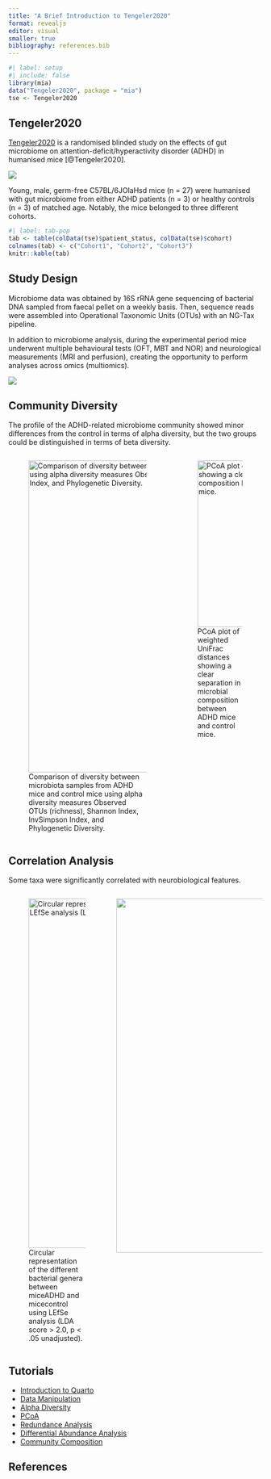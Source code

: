 ```yaml
---
title: "A Brief Introduction to Tengeler2020"
format: revealjs
editor: visual
smaller: true
bibliography: references.bib
---
```


```r
#| label: setup
#| include: false
library(mia)
data("Tengeler2020", package = "mia")
tse <- Tengeler2020
```

## Tengeler2020

[Tengeler2020](https://microbiome.github.io/mia/reference/mia-datasets.html) is a randomised blinded study on the effects of gut microbiome on attention-deficit/hyperactivity disorder (ADHD) in humanised mice [@Tengeler2020].

![](images/tengeler_paper.png){fig-align="center"}

Young, male, germ-free C57BL/6JOlaHsd mice (n = 27) were humanised with gut microbiome from either ADHD patients (n = 3) or healthy controls (n = 3) of matched age. Notably, the mice belonged to three different cohorts.

```r
#| label: tab-pop
tab <- table(colData(tse)$patient_status, colData(tse)$cohort)
colnames(tab) <- c("Cohort1", "Cohort2", "Cohort3")
knitr::kable(tab)
```

## Study Design

Microbiome data was obtained by 16S rRNA gene sequencing of bacterial DNA sampled from faecal pellet on a weekly basis. Then, sequence reads were assembled into Operational Taxonomic Units (OTUs) with an NG-Tax pipeline.

In addition to microbiome analysis, during the experimental period mice underwent multiple behavioural tests (OFT, MBT and NOR) and neurological measurements (MRI and perfusion), creating the opportunity to perform analyses across omics (multiomics).

![](images/tengeler_timeline.png)

## Community Diversity

The profile of the ADHD-related microbiome community showed minor differences from the control in terms of alpha diversity, but the two groups could be distinguished in terms of beta diversity.

::: columns
::: {.column width="65%"}
![Comparison of diversity between microbiota samples from ADHD mice and control mice using alpha diversity measures Observed OTUs (richness), Shannon Index, InvSimpson Index, and Phylogenetic Diversity.](images/tengeler_alpha.png){fig-align="center" width="618"}
:::

::: {.column width="35%"}
![PCoA plot of weighted UniFrac distances showing a clear separation in microbial composition between ADHD mice and control mice.](images/tengeler_beta.png){fig-align="center" width="330"}
:::
:::

## Correlation Analysis

Some taxa were significantly correlated with neurobiological features.

::: columns
::: {.column width="40%"}
![Circular representation of the different bacterial genera between miceADHD and micecontrol using LEfSe analysis (LDA score \> 2.0, p \< .05 unadjusted).](images/tengeler_phylotree.png){fig-align="center" width="693"}
:::

::: {.column width="60%"}
![](images/tengeler_cor.png){fig-align="center" width="702"}
:::
:::

## Tutorials

::: nonincremental
-   [Introduction to Quarto](https://microbiome.github.io/outreach/quarto.html){target="_blank"}
-   [Data Manipulation](https://microbiome.github.io/outreach/data_manipulation.html){target="_blank"}
-   [Alpha Diversity](https://microbiome.github.io/outreach/alpha_diversity.html){target="_blank"}
-   [PCoA](https://microbiome.github.io/outreach/pcoa.html){target="_blank"}
-   [Redundance Analysis](https://microbiome.github.io/outreach/dbrda.html){target="_blank"}
-   [Differential Abundance Analysis](https://microbiome.github.io/outreach/differential_abundance.html){target="_blank"}
-   [Community Composition](https://microbiome.github.io/outreach/compositional_heatmap.html){target="_blank"}
:::

## References

